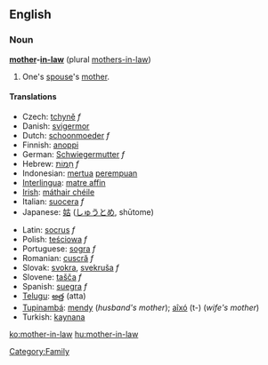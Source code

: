==English==

===Noun===
'''[[mother]]-[[in-law]]''' (plural [[mothers-in-law]])

# One's [[spouse]]'s [[mother]].

====Translations====
{{top}}
*Czech: [[tchyně]] ''f''
*Danish: [[svigermor]]
*Dutch: [[schoonmoeder]] ''f''
*Finnish: [[anoppi]]
*German: [[Schwiegermutter]] ''f''
*Hebrew: [[חמות|חָמוֹת]] ''f'' 
*Indonesian: [[mertua]] [[perempuan]]
*[[Interlingua]]: [[matre affin]] 
*[[Irish]]: [[máthair chéile]]
*Italian: [[suocera]] ''f'' 
*Japanese: [[姑]] ([[しゅうとめ]], shūtome)
{{mid}}
*Latin: [[socrus]] ''f''
*Polish: [[teściowa]] ''f''
*Portuguese: [[sogra]] ''f''
*Romanian: [[cuscră]] ''f''
*Slovak: [[svokra]], [[svekruša]] ''f''
*Slovene: [[tašča]] ''f''
*Spanish: [[suegra]] ''f''
*[[Telugu]]: [[అత్త]] (atta)
*[[Tupinambá]]: [[mendy]] (''husband's mother''); [[aîxó]] (t-) (''wife's mother'')
*Turkish: [[kaynana]]
{{bottom}}

[[Category:Family]]

[[ko:mother-in-law]]
[[hu:mother-in-law]]